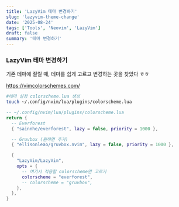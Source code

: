 ```yaml
---
title: 'LazyVim 테마 변경하기'
slug: 'lazyvim-theme-change'
date: '2025-08-24'
tags: ['Tools', 'Neovim', 'LazyVim']
draft: false
summary: '테마 변경하기'
---
```

### LazyVim 테마 변경하기
기존 테마에 질릴 때, 테마를 쉽게 고르고 변경하는 곳을 찾았다 ㅎㅎ

https://vimcolorschemes.com/


```bash
#테마 설정 colorscheme.lua 생성 
touch ~/.config/nvim/lua/plugins/colorscheme.lua
```

```lua
-- ~/.config/nvim/lua/plugins/colorscheme.lua
return {
  -- Everforest
  { "sainnhe/everforest", lazy = false, priority = 1000 },

  -- Gruvbox (원하면 추가)
  { "ellisonleao/gruvbox.nvim", lazy = false, priority = 1000 },

  {
    "LazyVim/LazyVim",
    opts = {
      -- 여기서 적용할 colorscheme만 고르기
      colorscheme = "everforest",
      -- colorscheme = "gruvbox",
    },
  },
}
```


